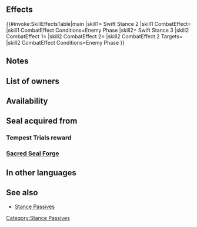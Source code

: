 {{Passive
|type=A
|exclusive=0
|1name=Swift Stance 1
|1tagid=SID_飛燕明鏡の構え1
|1promotionRarity=5
|1promotionTier=1
|1effect=If foe initiates combat, grants Spd/Res+2 during combat.
|1cost=120
|1required=Darting Stance 1;Warding Stance 1
|2name=Swift Stance 2
|2tagid=SID_飛燕明鏡の構え2
|2effect=If foe initiates combat, grants Spd/Res+4 during combat.
|2cost=240
|3name=Swift Stance 3
|3tagid=SID_飛燕明鏡の構え3
|3effect=If foe initiates combat, grants Spd/Res+6 to unit during combat and inflicts Special cooldown charge -1 on foe per attack. (Only highest value applied. Does not stack.)
|3cost=300
|canUseWeapon={{WeaponList|exclude=Staff}}
|canUseMove={{MoveList|all}}
|properties=random_all
}}
==Effects==
{{#invoke:SkillEffectsTable|main
|skill1={{Si|Swift Stance 2}} Swift Stance 2
|skill1 CombatEffect={{SkillEffectText|Temporary buffs|Spd/Res|4}}
|skill1 CombatEffect Conditions=Enemy Phase
|skill2={{Si|Swift Stance 3}} Swift Stance 3
|skill2 CombatEffect 1={{SkillEffectText|Temporary buffs|Spd/Res|6}}
|skill2 CombatEffect 2={{SkillEffectText|Guard}}
|skill2 CombatEffect 2 Targets={{SkillTargetText|Foe}}
|skill2 CombatEffect Conditions=Enemy Phase
}}
==Notes==
{{IfFoeInitiates}}
{{Temporary buffs}}
{{CooldownChargeMinus}}
==List of owners==
{{Skill Hero List}}
==Availability==
{{PassiveFocusList}}
{{PassiveDistributionList}}
{{PassiveCombatManualList}}
==Seal acquired from==
===Tempest Trials reward===
{{Tempest Trials seal reward}}
===[[Sacred Seal Forge]]===
{{SealCosts
|seals=Swift Stance 1;Swift Stance 2
|badgeColor=Transparent
|costs1=20;100;20
|costs2=400;1000;100
}}
==In other languages==
{{OtherLanguages
|japanese=飛燕明鏡の構え
|german=Flinker Stand
|spanishEU=Postura veloz
|spanishLA=Postura veloz
|french=Posture alerte
|italian=Posa rapida
|chineseTW=飛燕明鏡架勢
|portuguese=Postura ligeira
}}
==See also==
{{See also skills|cond=Description LIKE '%if foe initiates combat%grants Spd/Res+%during combat%' AND Exclusive='1'}}
* [[Stance Passives]]
{{Seals Navbox}}
{{Passives Navbox|A}}
[[Category:Stance Passives]]